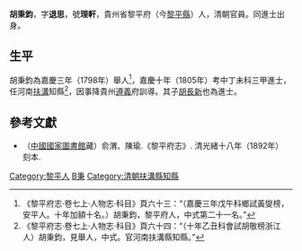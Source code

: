 '''胡秉鈞'''，字'''退思'''，號'''理軒'''，貴州省黎平府（今[[黎平縣|黎平縣]]）人，清朝官員。同進士出身。

==生平==
胡秉鈞為嘉慶三年（1798年）舉人<ref>《黎平府志·卷七上·人物志·科目》頁六十三：“（嘉慶三年戊午科鄉試黃燮榜，安平人。十年加額十名。）胡秉鈞，黎平府人，中式第二十一名。”</ref>，嘉慶十年（1805年）考中丁未科三甲進士，任河南[[扶溝|扶溝]]知縣<ref>《黎平府志·卷七上·人物志·科目》頁六十四：“（十年乙丑科會試胡敬榜浙江人）胡秉鈞，見舉人，中式。官河南扶溝縣知縣。”</ref>，因事降貴州[[遵義|遵義]]府訓導。其子[[胡長新|胡長新]]也為進士。

==參考文獻==
{{reflist}}
*（[[中國國家圖書館|中國國家圖書館]]藏）俞渭、陳瑜.《黎平府志》. 清光緒十八年（1892年） 刻本.

{{嘉庆十年乙丑科殿试金榜}}

{{Authority control}}

{{DEFAULTSORT:Hu胡}}
[[Category:黎平人|Category:黎平人]]
[[Category:胡姓|B秉]]
[[Category:清朝扶溝縣知縣|Category:清朝扶溝縣知縣]]


{{清朝人物小作品}}